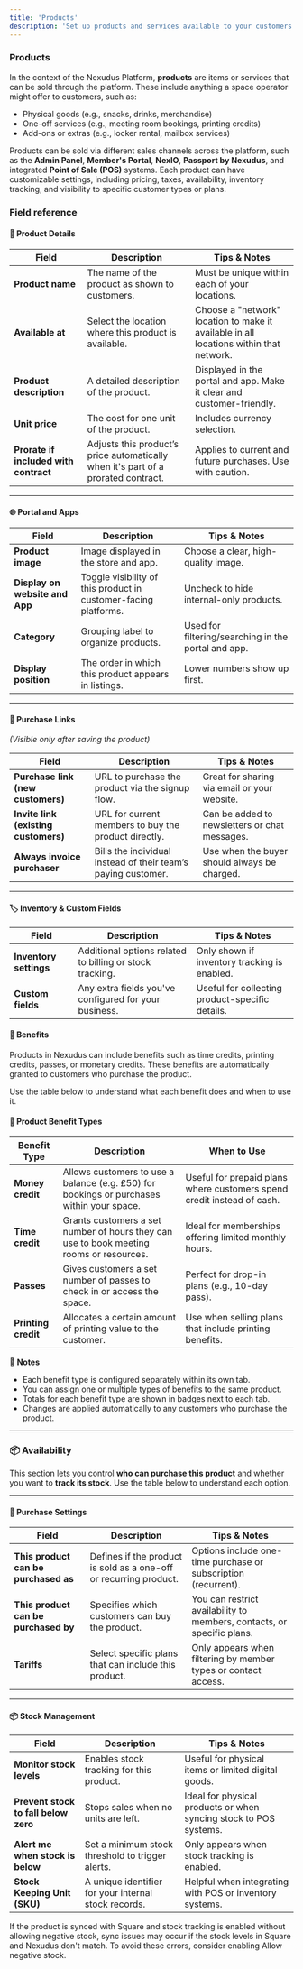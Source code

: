 ```yaml
---
title: 'Products'
description: 'Set up products and services available to your customers.'
---
```


### Products

In the context of the Nexudus Platform, **products** are items or services that can be sold through the platform. These include anything a space operator might offer to customers, such as:

- Physical goods (e.g., snacks, drinks, merchandise)
- One-off services (e.g., meeting room bookings, printing credits)
- Add-ons or extras (e.g., locker rental, mailbox services)

Products can be sold via different sales channels across the platform, such as the **Admin Panel**, **Member's Portal**, **NexIO**, **Passport by Nexudus**, and integrated **Point of Sale (POS)** systems. Each product can have customizable settings, including pricing, taxes, availability, inventory tracking, and visibility to specific customer types or plans.

### Field reference

#### 📝 **Product Details**

| **Field**                             | **Description**                                                                   | **Tips & Notes**                                                                       |
| ------------------------------------- | --------------------------------------------------------------------------------- | -------------------------------------------------------------------------------------- |
| **Product name**                      | The name of the product as shown to customers.                                    | Must be unique within each of your locations.                                          |
| **Available at**                      | Select the location where this product is available.                              | Choose a "network" location to make it available in all locations within that network. |
| **Product description**               | A detailed description of the product.                                            | Displayed in the portal and app. Make it clear and customer-friendly.                  |
| **Unit price**                        | The cost for one unit of the product.                                             | Includes currency selection.                                                           |
| **Prorate if included with contract** | Adjusts this product’s price automatically when it's part of a prorated contract. | Applies to current and future purchases. Use with caution.                             |

---

#### 🌐 **Portal and Apps**

| **Field**                      | **Description**                                                 | **Tips & Notes**                                    |
| ------------------------------ | --------------------------------------------------------------- | --------------------------------------------------- |
| **Product image**              | Image displayed in the store and app.                           | Choose a clear, high-quality image.                 |
| **Display on website and App** | Toggle visibility of this product in customer-facing platforms. | Uncheck to hide internal-only products.             |
| **Category**                   | Grouping label to organize products.                            | Used for filtering/searching in the portal and app. |
| **Display position**           | The order in which this product appears in listings.            | Lower numbers show up first.                        |

---

#### 🔗 **Purchase Links**

_(Visible only after saving the product)_

| **Field**                            | **Description**                                               | **Tips & Notes**                              |
| ------------------------------------ | ------------------------------------------------------------- | --------------------------------------------- |
| **Purchase link (new customers)**    | URL to purchase the product via the signup flow.              | Great for sharing via email or your website.  |
| **Invite link (existing customers)** | URL for current members to buy the product directly.          | Can be added to newsletters or chat messages. |
| **Always invoice purchaser**         | Bills the individual instead of their team’s paying customer. | Use when the buyer should always be charged.  |

---

#### 🏷️ **Inventory & Custom Fields**

| **Field**              | **Description**                                          | **Tips & Notes**                                |
| ---------------------- | -------------------------------------------------------- | ----------------------------------------------- |
| **Inventory settings** | Additional options related to billing or stock tracking. | Only shown if inventory tracking is enabled.    |
| **Custom fields**      | Any extra fields you've configured for your business.    | Useful for collecting product-specific details. |

#### 🎁 **Benefits**

Products in Nexudus can include benefits such as time credits, printing credits, passes, or monetary credits. These benefits are automatically granted to customers who purchase the product.

Use the table below to understand what each benefit does and when to use it.

#### 🧾 **Product Benefit Types**

| **Benefit Type**    | **Description**                                                                           | **When to Use**                                                        |
| ------------------- | ----------------------------------------------------------------------------------------- | ---------------------------------------------------------------------- |
| **Money credit**    | Allows customers to use a balance (e.g. £50) for bookings or purchases within your space. | Useful for prepaid plans where customers spend credit instead of cash. |
| **Time credit**     | Grants customers a set number of hours they can use to book meeting rooms or resources.   | Ideal for memberships offering limited monthly hours.                  |
| **Passes**          | Gives customers a set number of passes to check in or access the space.                   | Perfect for drop-in plans (e.g., 10-day pass).                         |
| **Printing credit** | Allocates a certain amount of printing value to the customer.                             | Use when selling plans that include printing benefits.                 |

📌 **Notes**

- Each benefit type is configured separately within its own tab.
- You can assign one or multiple types of benefits to the same product.
- Totals for each benefit type are shown in badges next to each tab.
- Changes are applied automatically to any customers who purchase the product.

---

### 📦 Availability

This section lets you control **who can purchase this product** and whether you want to **track its stock**. Use the table below to understand each option.

---

#### 👥 **Purchase Settings**

| **Field**                            | **Description**                                                   | **Tips & Notes**                                                       |
| ------------------------------------ | ----------------------------------------------------------------- | ---------------------------------------------------------------------- |
| **This product can be purchased as** | Defines if the product is sold as a one-off or recurring product. | Options include one-time purchase or subscription (recurrent).         |
| **This product can be purchased by** | Specifies which customers can buy the product.                    | You can restrict availability to members, contacts, or specific plans. |
| **Tariffs**                          | Select specific plans that can include this product.              | Only appears when filtering by member types or contact access.         |

---

#### 📦 **Stock Management**

| **Field**                            | **Description**                                      | **Tips & Notes**                                                  |
| ------------------------------------ | ---------------------------------------------------- | ----------------------------------------------------------------- |
| **Monitor stock levels**             | Enables stock tracking for this product.             | Useful for physical items or limited digital goods.               |
| **Prevent stock to fall below zero** | Stops sales when no units are left.                  | Ideal for physical products or when syncing stock to POS systems. |
| **Alert me when stock is below**     | Set a minimum stock threshold to trigger alerts.     | Only appears when stock tracking is enabled.                      |
| **Stock Keeping Unit (SKU)**         | A unique identifier for your internal stock records. | Helpful when integrating with POS or inventory systems.           |

<Warning>
  If the product is synced with Square and stock tracking is enabled without
  allowing negative stock, sync issues may occur if the stock levels in Square
  and Nexudus don't match. To avoid these errors, consider enabling Allow
  negative stock.
</Warning>
